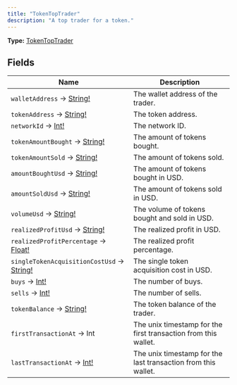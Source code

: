 ```yaml
---
title: "TokenTopTrader"
description: "A top trader for a token."
---
```


**Type:** [TokenTopTrader](/api-reference/types/tokentoptrader)

## Fields

| Name | Description |
|------|-------------|
| `walletAddress` → [String!](/api-reference/types/string) | The wallet address of the trader. |
| `tokenAddress` → [String!](/api-reference/types/string) | The token address. |
| `networkId` → [Int!](/api-reference/types/int) | The network ID. |
| `tokenAmountBought` → [String!](/api-reference/types/string) | The amount of tokens bought. |
| `tokenAmountSold` → [String!](/api-reference/types/string) | The amount of tokens sold. |
| `amountBoughtUsd` → [String!](/api-reference/types/string) | The amount of tokens bought in USD. |
| `amountSoldUsd` → [String!](/api-reference/types/string) | The amount of tokens sold in USD. |
| `volumeUsd` → [String!](/api-reference/types/string) | The volume of tokens bought and sold in USD. |
| `realizedProfitUsd` → [String!](/api-reference/types/string) | The realized profit in USD. |
| `realizedProfitPercentage` → [Float!](/api-reference/types/float) | The realized profit percentage. |
| `singleTokenAcquisitionCostUsd` → [String!](/api-reference/types/string) | The single token acquisition cost in USD. |
| `buys` → [Int!](/api-reference/types/int) | The number of buys. |
| `sells` → [Int!](/api-reference/types/int) | The number of sells. |
| `tokenBalance` → [String!](/api-reference/types/string) | The token balance of the trader. |
| `firstTransactionAt` → Int | The unix timestamp for the first transaction from this wallet. |
| `lastTransactionAt` → [Int!](/api-reference/types/int) | The unix timestamp for the last transaction from this wallet. |

